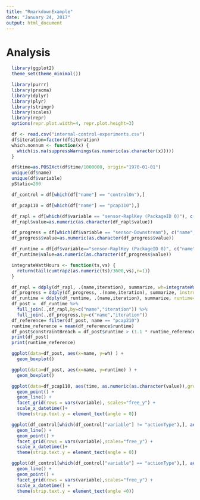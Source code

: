 ```yaml
---
title: "RmarkdownExample"
date: "January 24, 2017"
output: html_document
---
```

# Analysis

```r
  library(ggplot2)
  theme_set(theme_minimal())

  library(purrr)
  library(pracma)
  library(dplyr)
  library(plyr)
  library(stringr)
  library(scales)
  library(repr)
  options(repr.plot.width=4, repr.plot.height=3)

  df <- read.csv("internal-control-experiments.csv")
  df$iteration=factor(df$iteration)
  which.nonnum <- function(x) {
    which(is.na(suppressWarnings(as.numeric(as.character(x)))))
  }

  df$time=as.POSIXct(df$time/1000000, origin="1970-01-01")
  unique(df$name)
  unique(df$variable)
  pStatic=200
```

```r
  df_control = df[which(df["name"] == "controlOn"),]

  df_pcap110 = df[which(df["name"] == "pcap110"),]

  df_rapl = df[which(df$variable == "sensor-RaplKey (PackageID 0)"), c("name","value","iteration","time")]
  df_rapl$value=as.numeric(as.character(df_rapl$value))

  df_progress = df[which(df$variable == "sensor-Downstream"), c("name","value","iteration")]
  df_progress$value=as.numeric(as.character(df_progress$value))

  df_runtime = df[df$variable=="sensor-RaplKey (PackageID 0)", c("name","iteration","time")]
  df_runtime$value=as.numeric(as.character(df_progress$value))

  integrateWattHours <- function(ts,vs) {
    return(tail(cumtrapz(as.numeric(ts)/3600,vs),n=1))
  }

  df_rapl = ddply(df_rapl, .(name,iteration), summarize, wh=integrateWattHours(time,value))
  df_progress = ddply(df_progress, .(name,iteration), summarize, instructions=sum(value))
  df_runtime = ddply(df_runtime, .(name,iteration), summarize, runtime=max(time)-min(time))
  df_post =  df_runtime %>%
    full_join(.,df_rapl,by=c("name","iteration")) %>%
    full_join(.,df_progress,by=c("name","iteration"))
  df_reference= filter(df_post, name == "pcap210")
  runtime_reference = mean(df_reference$runtime)
  df_post$constraintBreach = df_post$runtime > (1.1 * runtime_reference)
  print(df_post)
  print(runtime_reference)
```

```r
  ggplot(data=df_post, aes(x=name, y=wh) ) +
    geom_boxplot()
```

```r
  ggplot(data=df_post, aes(x=name, y=runtime) ) +
    geom_boxplot()
```

```r
  ggplot(data=df_pcap110, aes(time, as.numeric(as.character(value)),group=iteration,color=iteration) )+
    geom_point() +
    geom_line() +
    facet_grid(rows = vars(variable), scales="free_y") +
    scale_x_datetime()+
    theme(strip.text.y = element_text(angle = 0))
```

```r
  ggplot(df_control[which(df_control["variable"] != "actionType"),], aes(x=time, y=as.numeric(as.character(value)), group=iteration,color=iteration) )+
    geom_line() +
    geom_point() +
    facet_grid(rows = vars(variable),scales="free_y") +
    scale_x_datetime()+
    theme(strip.text.y = element_text(angle = 0))
```

```r
  ggplot(df_control[which(df_control["variable"] == "actionType"),], aes(x=time, y=as.character(value), group=iteration,color=iteration) )+
    geom_line() +
    geom_point() +
    facet_grid(rows = vars(variable),scales="free_y") +
    scale_x_datetime() +
    theme(strip.text.y = element_text(angle =0))
```
